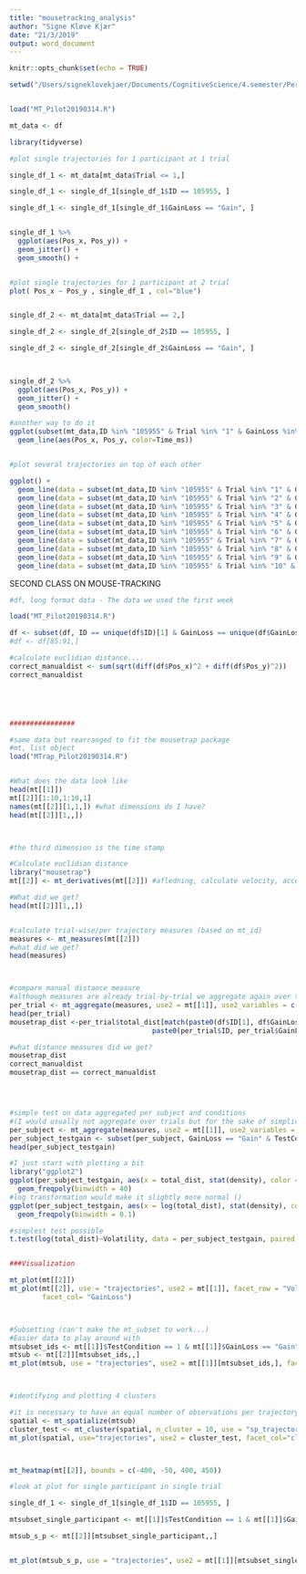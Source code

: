 ```yaml
---
title: "mousetracking_analysis"
author: "Signe Kløve Kjær"
date: "21/3/2019"
output: word_document
---
```


```r
knitr::opts_chunk$set(echo = TRUE)
```

```r
setwd("/Users/signeklovekjaer/Documents/CognitiveScience/4.semester/Perception_and_action/Mouse-tracking")


load("MT_Pilot20190314.R")

mt_data <- df

library(tidyverse)

```

```r
#plot single trajectories for 1 participant at 1 trial 

single_df_1 <- mt_data[mt_data$Trial <= 1,]

single_df_1 <- single_df_1[single_df_1$ID == 105955, ]

single_df_1 <- single_df_1[single_df_1$GainLoss == "Gain", ]


single_df_1 %>%
  ggplot(aes(Pos_x, Pos_y)) +
  geom_jitter() + 
  geom_smooth() + 


#plot single trajectories for 1 participant at 2 trial 
plot( Pos_x ~ Pos_y , single_df_1 , col="blue") 


single_df_2 <- mt_data[mt_data$Trial == 2,]

single_df_2 <- single_df_2[single_df_2$ID == 105955, ]

single_df_2 <- single_df_2[single_df_2$GainLoss == "Gain", ]

  

single_df_2 %>%
  ggplot(aes(Pos_x, Pos_y)) +
  geom_jitter() +
  geom_smooth()


```

```r
#another way to do it 
ggplot(subset(mt_data,ID %in% "105955" & Trial %in% "1" & GainLoss %in% "Gain")) + 
  geom_line(aes(Pos_x, Pos_y, color=Time_ms))


#plot several trajectories on top of each other 

ggplot() + 
  geom_line(data = subset(mt_data,ID %in% "105955" & Trial %in% "1" & GainLoss %in% "Gain"), aes(x = Pos_x, y = Pos_y), color = "red") +
  geom_line(data = subset(mt_data,ID %in% "105955" & Trial %in% "2" & GainLoss %in% "Gain"), aes(x = Pos_x, y = Pos_y), color = "blue") +
  geom_line(data = subset(mt_data,ID %in% "105955" & Trial %in% "3" & GainLoss %in% "Gain"), aes(x = Pos_x, y = Pos_y), color = "green") +
  geom_line(data = subset(mt_data,ID %in% "105955" & Trial %in% "4" & GainLoss %in% "Gain"), aes(x = Pos_x, y = Pos_y), color = "purple") + 
  geom_line(data = subset(mt_data,ID %in% "105955" & Trial %in% "5" & GainLoss %in% "Gain"), aes(x = Pos_x, y = Pos_y), color = "black") +
  geom_line(data = subset(mt_data,ID %in% "105955" & Trial %in% "6" & GainLoss %in% "Gain"), aes(x = Pos_x, y = Pos_y), color = "yellow") + 
  geom_line(data = subset(mt_data,ID %in% "105955" & Trial %in% "7" & GainLoss %in% "Gain"), aes(x = Pos_x, y = Pos_y), color = "grey") +
  geom_line(data = subset(mt_data,ID %in% "105955" & Trial %in% "8" & GainLoss %in% "Gain"), aes(x = Pos_x, y = Pos_y), color = "white") + 
  geom_line(data = subset(mt_data,ID %in% "105955" & Trial %in% "9" & GainLoss %in% "Gain"), aes(x = Pos_x, y = Pos_y), color = "pink") +
  geom_line(data = subset(mt_data,ID %in% "105955" & Trial %in% "10" & GainLoss %in% "Gain"), aes(x = Pos_x, y = Pos_y), color = "brown")
```



SECOND CLASS ON MOUSE-TRACKING


```r

#df, long format data - The data we used the first week

load("MT_Pilot20190314.R") 

df <- subset(df, ID == unique(df$ID)[1] & GainLoss == unique(df$GainLoss)[1] & Trial == unique(df$Trial)[1] )
#df <- df[85:91,]

#calculate euclidian distance....
correct_manualdist <- sum(sqrt(diff(df$Pos_x)^2 + diff(df$Pos_y)^2))
correct_manualdist





################

#same data but rearranged to fit the mousetrap package
#mt, list object 
load("MTrap_Pilot20190314.R") 


#What does the data look like
head(mt[[1]])
mt[[2]][1:10,1:10,1]
names(mt[[2]][1,1,]) #what dimensions do I have?
head(mt[[2]][1,,])



#the third dimension is the time stamp 

```



```r
#Calculate euclidian distance
library("mousetrap")
mt[[2]] <- mt_derivatives(mt[[2]]) #afledning, calculate velocity, acceleration, distance 

#What did we get?
head(mt[[2]][1,,])


#calculate trial-wise/per trajectory measures (based on mt_id)
measures <- mt_measures(mt[[2]])  
#what did we get?
head(measures) 




```



```r
#compare manual distance measure
#although measures are already trial-by-trial we aggregate again over trial since mt_id is not in df
per_trial <- mt_aggregate(measures, use2 = mt[[1]], use2_variables = c("ID", "GainLoss", "Trial", "Volatility"))
head(per_trial)
mousetrap_dist <-per_trial$total_dist[match(paste0(df$ID[1], df$GainLoss[1], df$Trial[1]), 
                                   paste0(per_trial$ID, per_trial$GainLoss, per_trial$Trial))]

#what distance measures did we get?
mousetrap_dist
correct_manualdist
mousetrap_dist == correct_manualdist





```



```r
#simple test on data aggregated per subject and conditions
#(I would usually not aggregate over trials but for the sake of simplicity...)
per_subject <- mt_aggregate(measures, use2 = mt[[1]], use2_variables = c("ID", "GainLoss","TestCondition", "Volatility"))
per_subject_testgain <- subset(per_subject, GainLoss == "Gain" & TestCondition == 1)
head(per_subject_testgain)

#I just start with plotting a bit
library("ggplot2")
ggplot(per_subject_testgain, aes(x = total_dist, stat(density), color = Volatility)) +
  geom_freqpoly(binwidth = 40)
#log transformation would make it slightly more normal ()
ggplot(per_subject_testgain, aes(x = log(total_dist), stat(density), color = Volatility)) +
  geom_freqpoly(binwidth = 0.1)

#simplest test possible
t.test(log(total_dist)~Volatility, data = per_subject_testgain, paired = T)  



```


```r
###Visualization

mt_plot(mt[[2]])
mt_plot(mt[[2]], use = "trajectories", use2 = mt[[1]], facet_row = "Volatility", 
        facet_col= "GainLoss")



#Subsetting (can't make the mt_subset to work...)
#Easier data to play around with
mtsubset_ids <- mt[[1]]$TestCondition == 1 & mt[[1]]$GainLoss == "Gain"
mtsub <- mt[[2]][mtsubset_ids,,]
mt_plot(mtsub, use = "trajectories", use2 = mt[[1]][mtsubset_ids,], facet_col = "Volatility")



#identifying and plotting 4 clusters

#it is necessary to have an equal number of observations per trajectory.
spatial <- mt_spatialize(mtsub)
cluster_test <- mt_cluster(spatial, n_cluster = 10, use = "sp_trajectories")  #takes long time
mt_plot(spatial, use="trajectories", use2 = cluster_test, facet_col="cluster")



mt_heatmap(mt[[2]], bounds = c(-400, -50, 400, 450))
```

```r
#look at plot for single participant in single trial 

single_df_1 <- single_df_1[single_df_1$ID == 105955, ]

mtsubset_single_participant <- mt[[1]]$TestCondition == 1 & mt[[1]]$GainLoss == "Gain" & mt[[1]]$ID =="105955" 

mtsub_s_p <- mt[[2]][mtsubset_single_participant,,]


mt_plot(mtsub_s_p, use = "trajectories", use2 = mt[[1]][mtsubset_single_participant,], facet_col = "Volatility")

```

